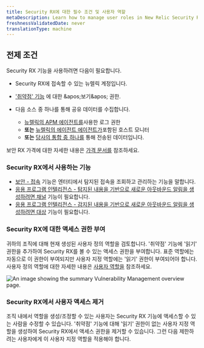 ```yaml
---
title: Security RX에 대한 필수 조건 및 사용자 역할
metaDescription: Learn how to manage user roles in New Relic Security RX.
freshnessValidatedDate: never
translationType: machine
---
```


## 전제 조건

Security RX 기능을 사용하려면 다음이 필요합니다.

* Security RX에 접속할 수 있는 뉴렐릭 계정입니다.

* ['취약점' 기능](/docs/accounts/accounts-billing/new-relic-one-user-management/user-permissions/#security) 에 대한 &amp;apos;보기&amp;apos; 권한.

* 다음 소스 중 하나를 통해 공유 데이터를 수집합니다.

  * [뉴렐릭의 APM 에이전트를](docs/apm/new-relic-apm/getting-started/introduction-apm/)사용한 로그 권한
  * **또는** [뉴렐릭의 에이전트 에이전트가](docs/infrastructure/infrastructure-agent/new-relic-guided-install-overview/)포함된 호스트 모니터
  * **또는** [당사의 통합 중 하나를](/docs/vulnerability-management/integrations/overview) 통해 전송된 데이터입니다.

보안 RX 가격에 대한 자세한 내용은 [가격 문서를](/docs/licenses/license-information/usage-plans/new-relic-one-usage-plan-descriptions/#list-price) 참조하세요.

### Security RX에서 사용하는 기능

* [보안 - 접속](/docs/accounts/accounts-billing/new-relic-one-user-management/user-permissions/#security) 기능은 엔터티에서 탐지된 접속을 조회하고 관리하는 기능을 말합니다.
* [응용 프로그램 인텔리전스 - 탐지된 내용을 기반으로 새로운 아웃바운드 알림을 생성하려면 채널](/docs/accounts/accounts-billing/new-relic-one-user-management/user-permissions/#applied-intelligence) 기능이 필요합니다.
* [응용 프로그램 인텔리전스 - 감지된 내용을 기반으로 새로운 아웃바운드 알림을 생성하려면 대상](/docs/accounts/accounts-billing/new-relic-one-user-management/user-permissions/#applied-intelligence) 기능이 필요합니다.

### Security RX에 대한 액세스 권한 부여

귀하의 조직에 대해 현재 생성된 사용자 정의 역할을 검토합니다. '취약점' 기능에 '읽기' 권한을 추가하여 Security RX를 볼 수 있는 액세스 권한을 부여합니다. 표준 역할에는 자동으로 이 권한이 부여되지만 사용자 지정 역할에는 '읽기' 권한이 부여되어야 합니다. 사용자 정의 역할에 대한 자세한 내용은 [사용자 역할을](/docs/accounts/accounts-billing/new-relic-one-user-management/user-management-concepts/#roles) 참조하세요.

<img title="Vulnerability Management overview" alt="An image showing the summary Vulnerability Management overview page." src="/images/vm_user_role.webp" />

### Security RX에서 사용자 액세스 제거

조직 내에서 역할을 생성/조정할 수 있는 사용자는 Security RX 기능에 액세스할 수 있는 사람을 수정할 수 있습니다. '취약점' 기능에 대해 '읽기' 권한이 없는 사용자 지정 역할을 생성하여 Security RX에서 액세스 권한을 제거할 수 있습니다. 그런 다음 제한하려는 사용자에게 이 사용자 지정 역할을 적용해야 합니다.